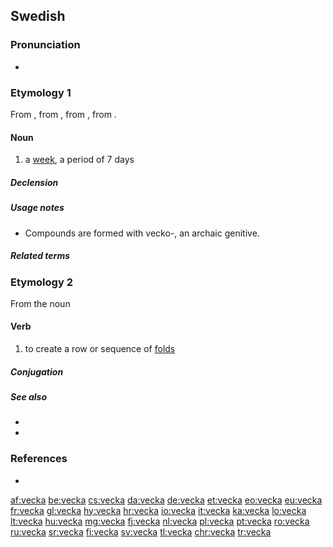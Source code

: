==Swedish==

===Pronunciation===
* {{homophones|väcka|lang=sv}}

===Etymology 1===
From {{inh|sv|gmq-osw|vika}}, from {{inh|sv|non|vika}}, from {{inh|sv|gem-pro|*wikǭ}}, from {{der|sv|ine-pro|*weyg-||to bend, wind, turn, yield}}.

====Noun====
{{sv-noun|c}}

# a [[week]], a period of 7 days
#: {{ux|sv|Det går sju dagar på en '''vecka'''.|There are seven days in a week.}}

=====Declension=====
{{sv-infl-noun-c-or|veck}}

=====Usage notes=====
* Compounds are formed with vecko-, an archaic genitive.

=====Related terms=====
{{rel3
|{{l|sv|arbetsvecka}}
|{{l|sv|femdagarsvecka}}
|{{l|sv|politikervecka}}
|{{l|sv|påskvecka}}
|{{l|sv|sportlovsvecka}}
|{{l|sv|veckoberedning}}
|{{l|sv|veckoarbetstid}}
|{{l|sv|veckobilaga}}
|{{l|sv|veckobiljett}}
|{{l|sv|veckoblad}}
|{{l|sv|veckobrev}}
|{{l|sv|veckodag}}
|{{l|sv|veckogammal}}
|{{l|sv|veckohandla}}
|{{l|sv|veckohelg}}
|{{l|sv|veckohögtid}}
|{{l|sv|veckolig}}
|{{l|sv|veckolång}}
|{{l|sv|veckolön}}
|{{l|sv|veckomagasin}}
|{{l|sv|veckonummer}}
|{{l|sv|veckopendla}}
|{{l|sv|veckopendling}}
|{{l|sv|veckopeng}}
|{{l|sv|veckopress}}
|{{l|sv|veckoschema}}
|{{l|sv|veckoskifte}}
|{{l|sv|veckoslut}}
|{{l|sv|veckotal}}
|{{l|sv|veckotidning}}
|{{l|sv|veckotimma}}
|{{l|sv|veckotimme}}
|{{l|sv|veckoupplaga}}
|{{l|sv|veckovill}}
|{{l|sv|veckovis}}
|{{l|sv|veckoöversikt}}
}}

===Etymology 2===
From the noun {{m|sv|veck||fold, crease}}

====Verb====
{{head|sv|verb}}

# to create a row or sequence of [[fold]]s

=====Conjugation=====
{{sv-conj-wk}}

=====See also=====
* {{l|sv|veck}}
* {{l|sv|vika}}

===References===
* {{R:SAOL}}

[[af:vecka]]
[[be:vecka]]
[[cs:vecka]]
[[da:vecka]]
[[de:vecka]]
[[et:vecka]]
[[eo:vecka]]
[[eu:vecka]]
[[fr:vecka]]
[[gl:vecka]]
[[hy:vecka]]
[[hr:vecka]]
[[io:vecka]]
[[it:vecka]]
[[ka:vecka]]
[[lo:vecka]]
[[lt:vecka]]
[[hu:vecka]]
[[mg:vecka]]
[[fj:vecka]]
[[nl:vecka]]
[[pl:vecka]]
[[pt:vecka]]
[[ro:vecka]]
[[ru:vecka]]
[[sr:vecka]]
[[fi:vecka]]
[[sv:vecka]]
[[tl:vecka]]
[[chr:vecka]]
[[tr:vecka]]